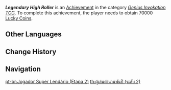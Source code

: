 {{Achievement Infobox
|title        = Legendary High Roller
|id           = 80219
|order id     = 197
|category     = Genius Invokation TCG (Achievement)
|description  = Obtain 70000 [[Lucky Coin]]s in total
|requirements = 
|primogems    = 10
|tracking     = Tracks the total amount obtained.
|topic        = 
|type         = 
|set          = Legendary High Roller
|tier         = 2
|tiers_total  = 3
}}
'''''Legendary High Roller''''' is an [[Achievement]] in the category ''[[Genius Invokation TCG (Achievement)|Genius Invokation TCG]]''. To complete this achievement, the player needs to obtain 70000 [[Lucky Coin]]s.
<!--
==Gameplay Notes==
* 

==Trivia==
* 

==Gallery==
{{Preview
|size=300px
|file=
|caption=
}}

==Video Guides==
{{EVT
|video1   = 
|caption1 = 
}}
-->
==Other Languages==
{{Other Languages|Transclude=Legendary High Roller}}

==Change History==
{{Change History|3.3|page=Legendary High Roller}}
<!--
==References==
{{Reflist}}
-->
==Navigation==
{{Achievement Navbox}}

[[pt-br:Jogador Super Lendário (Etapa 2)]]
[[th:ผู้เล่นตำนานพันปี (ระดับ 2)]]